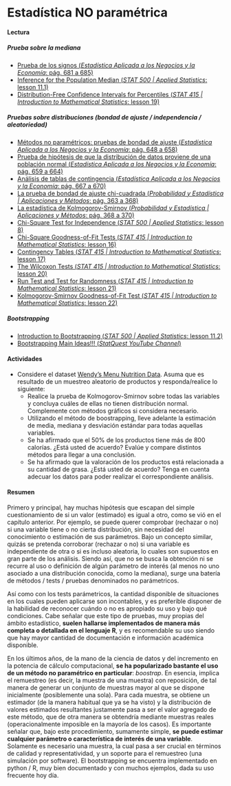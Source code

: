 # Estadística NO paramétrica

#### Lectura

##### Prueba sobre la mediana

- [Prueba de los signos (_Estadística Aplicada a los Negocios y la Economía_: pág. 681 a 685)](https://drive.google.com/file/d/1FX-LDq_MY3dD6UkhpktQVN6iDgNKug0N/view?usp=share_link)
- [Inference for the Population Median (_STAT 500 | Applied Statistics_: lesson 11.1)](https://online.stat.psu.edu/stat500/lesson/11/11.1)
- [Distribution-Free Confidence Intervals for Percentiles (_STAT 415 | Introduction to Mathematical Statistics_: lesson 19)](https://online.stat.psu.edu/stat415/lesson/19)

##### Pruebas sobre distribuciones (bondad de ajuste / independencia / aleatoriedad)

- [Métodos no paramétricos: pruebas de bondad de ajuste (_Estadística Aplicada a los Negocios y la Economía_: pág. 648 a 658)](https://drive.google.com/file/d/1FX-LDq_MY3dD6UkhpktQVN6iDgNKug0N/view?usp=share_link)
- [Prueba de hipótesis de que la distribución de datos proviene de una población normal (_Estadística Aplicada a los Negocios y la Economía_: pág. 659 a 664)](https://drive.google.com/file/d/1FX-LDq_MY3dD6UkhpktQVN6iDgNKug0N/view?usp=share_link)
- [Análisis de tablas de contingencia (_Estadística Aplicada a los Negocios y la Economía_: pág. 667 a 670)](https://drive.google.com/file/d/1FX-LDq_MY3dD6UkhpktQVN6iDgNKug0N/view?usp=share_link)
- [La prueba de bondad de ajuste chi-cuadrada (_Probabilidad y Estadística | Aplicaciones y Métodos_: pág. 363 a 368)](https://drive.google.com/file/d/1VCLbf-N79MIcStIe35XzL5NF-DTGENo_/view?usp=share_link)
- [La estadística de Kolmogorov-Smirnov (_Probabilidad y Estadística | Aplicaciones y Métodos_: pág. 368 a 370)](https://drive.google.com/file/d/1VCLbf-N79MIcStIe35XzL5NF-DTGENo_/view?usp=share_link)
- [Chi-Square Test for Independence (_STAT 500 | Applied Statistics_: lesson 8)](https://online.stat.psu.edu/stat500/lesson/8)
- [Chi-Square Goodness-of-Fit Tests (_STAT 415 | Introduction to Mathematical Statistics_: lesson 16)](https://online.stat.psu.edu/stat415/lesson/16)
- [Contingency Tables (_STAT 415 | Introduction to Mathematical Statistics_: lesson 17)](https://online.stat.psu.edu/stat415/lesson/17)
- [The Wilcoxon Tests (_STAT 415 | Introduction to Mathematical Statistics_: lesson 20)](https://online.stat.psu.edu/stat415/lesson/20)
- [Run Test and Test for Randomness (_STAT 415 | Introduction to Mathematical Statistics_: lesson 21)](https://online.stat.psu.edu/stat415/lesson/21)
- [Kolmogorov-Smirnov Goodness-of-Fit Test (_STAT 415 | Introduction to Mathematical Statistics_: lesson 22)](https://online.stat.psu.edu/stat415/lesson/22)

##### Bootstrapping

- [Introduction to Bootstrapping (_STAT 500 | Applied Statistics_: lesson 11.2)](https://online.stat.psu.edu/stat500/lesson/11/11.1)
- [Bootstrapping Main Ideas!!! (_StatQuest YouTube Channel_)](https://www.youtube.com/watch?v=Xz0x-8-cgaQ)
    
#### Actividades

- Considere el dataset [Wendy's Menu Nutrition Data](https://drive.google.com/drive/folders/1Lprg5DfAXRnUcmYi5TdzfpKIzQ49ITuq?usp=share_link). Asuma que es resultado de un muestreo aleatorio de productos y responda/realice lo siguiente:
    - Realice la prueba de Kolmogorov-Smirnov sobre todas las variables y concluya cuáles de ellas no tienen distribución normal. Complemente con métodos gráficos si considera necesario.
    - Utilizando el método de boostrapping, lleve adelante la estimación de media, mediana y desviación estándar para todas aquellas variables.
    - Se ha afirmado que el 50% de los productos tiene más de 800 calorías. ¿Está usted de acuerdo? Evalúe y compare distintos métodos para llegar a una conclusión.
    - Se ha afirmado que la valoración de los productos está relacionada a su cantidad de grasa. ¿Está usted de acuerdo? Tenga en cuenta adecuar los datos para poder realizar el correspondiente análisis.
    
#### Resumen

Primero y principal, hay muchas hipótesis que escapan del simple cuestionamiento de si un valor (estimado) es igual a otro, como se vió en el capítulo anterior. Por ejemplo, se puede querer comprobar (rechazar o no) si una variable tiene o no cierta distribución, sin necesidad del conocimiento o estimación de sus parámetros. Bajo un concepto similar, quizás se pretenda corroborar (rechazar o no) si una variable es independiente de otra o si es incluso aleatoria, lo cuales son supuestos en gran parte de los análisis. Siendo así, que no se busca la obtención ni se recurre al uso o definición de algún parámetro de interés (al menos no uno asociado a una distribución conocida, como la mediana), surge una batería de métodos / tests / pruebas denominados no parámetricos.

Así como con los tests parámetricos, la cantidad disponible de situaciones en los cuales pueden aplicarse son incontables, y es preferible disponer de la habilidad de reconocer cuándo o no es apropiado su uso y bajo qué condiciones. Cabe señalar que este tipo de pruebas, muy propias del ámbito estadístico, **suelen hallarse implementados de manera más completa o detallada en el lenguaje R**, y es recomendable su uso siendo que hay mayor cantidad de documentación e información académica disponible.

En los últimos años, de la mano de la ciencia de datos y del incremento en la potencia de cálculo computacional, **se ha popularizado bastante el uso de un método no paramétrico en particular**: _boostrap_. En esencia, implica el remuestreo (es decir, la muestra de una muestra) con reposición, de tal manera de generar un conjunto de muestras mayor al que se dispone inicialmente (posiblemente una sola). Para cada muestra, se obtiene un estimador (de la manera habitual que ya se ha visto) y la distribución de valores estimados resultantes justamente pasa a ser el valor agregado de este método, que de otra manera se obtendría mediante muestras reales (operacionalmente imposible en la mayoría de los casos). Es importante señalar que, bajo este procedimiento, sumamente simple, **se puede estimar cualquier parámetro o característica de interés de una variable**. Solamente es necesario una muestra, la cual pasa a ser crucial en términos de calidad y representatividad, y un soporte para el remuestreo (una simulación por software). El bootstrapping se encuentra implementado en python / R, muy bien documentado y con muchos ejemplos, dada su uso frecuente hoy día.

